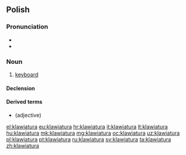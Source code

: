 ==Polish==

===Pronunciation===
* {{IPA|[klavjaˈtura]|lang=pl}}
* {{audio|Pl-klawiatura.ogg|Audio|lang=pl}}

===Noun===
{{pl-noun|f}}

# [[keyboard]]

====Declension====
{{pl-decl-noun
|klawiatura|klawiatury
|klawiatury|klawiatur
|klawiaturze|klawiaturom
|klawiaturę|klawiatury
|klawiaturą|klawiaturami
|klawiaturze|klawiaturach
|klawiaturo|klawiatury
}}

====Derived terms====
* {{l|pl|klawiaturowy}} (adjective)

[[el:klawiatura]]
[[eu:klawiatura]]
[[hr:klawiatura]]
[[it:klawiatura]]
[[lt:klawiatura]]
[[hu:klawiatura]]
[[mk:klawiatura]]
[[mg:klawiatura]]
[[oc:klawiatura]]
[[uz:klawiatura]]
[[pl:klawiatura]]
[[pt:klawiatura]]
[[ru:klawiatura]]
[[sv:klawiatura]]
[[ta:klawiatura]]
[[zh:klawiatura]]